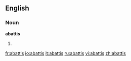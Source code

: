 ==English==
===Noun===
'''abattis'''

# {{alternative spelling of|[[abatis]]}}

[[fr:abattis]]
[[io:abattis]]
[[it:abattis]]
[[ru:abattis]]
[[vi:abattis]]
[[zh:abattis]]
